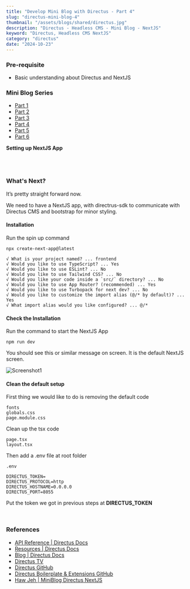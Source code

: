 ```yaml
---
title: "Develop Mini Blog with Directus - Part 4"
slug: "directus-mini-blog-4"
thumbnail: "/assets/blogs/shared/directus.jpg"
description: "Directus - Headless CMS - Mini Blog - NextJS"
keyword: "Directus, Headless CMS NextJS"
category: "directus"
date: "2024-10-23"
---
```


### Pre-requisite

- Basic understanding about Directus and NextJS

### Mini Blog Series

- [Part 1](/blogs/directus-mini-blog-1)
- [Part 2](/blogs/directus-mini-blog-2)
- [Part 3](/blogs/directus-mini-blog-3)
- [Part 4](/blogs/directus-mini-blog-4)
- [Part 5](/blogs/directus-mini-blog-5)
- [Part 6](/blogs/directus-mini-blog-6)

<b>Setting up NextJS App</b>

<br/><br/>

### What's Next?

It’s pretty straight forward now.

We need to have a NextJS app, with directrus-sdk to communicate with Directus CMS and bootstrap for minor styling.


#### Installation

Run the spin up command

<code>npx create-next-app@latest</code>

```
√ What is your project named? ... frontend
√ Would you like to use TypeScript? ... Yes
√ Would you like to use ESLint? ... No
√ Would you like to use Tailwind CSS? ... No
√ Would you like your code inside a `src/` directory? ... No
√ Would you like to use App Router? (recommended) ... Yes
√ Would you like to use Turbopack for next dev? ... No
√ Would you like to customize the import alias (@/* by default)? ... Yes
√ What import alias would you like configured? ... @/*
```


#### Check the Installation

Run the command to start the NextJS App

<code>npm run dev</code>

You should see this or similar message on screen. It is the default NextJS screen.

![Screenshot1](/assets/blogs/directus-mini-blog-4/screen1.png)


#### Clean the default setup

First thing we would like to do is removing the default code

```
fonts
globals.css
page.module.css
```

Clean up the tsx code

```
page.tsx
layout.tsx
```

Then add a .env file at root folder
```
.env
```

```
DIRECTUS_TOKEN=
DIRECTUS_PROTOCOL=http
DIRECTUS_HOSTNAME=0.0.0.0
DIRECTUS_PORT=8055
```

Put the token we got in previous steps at <b>DIRECTUS_TOKEN</b>

<br/>

### References
- [API Reference | Directus Docs](https://docs.directus.io/reference/introduction.html)
- [Resources | Directus Docs](https://docs.directus.io/getting-started/resources.html)
- [Blog | Directus Docs](https://docs.directus.io/blog/)
- [Directus TV](https://www.youtube.com/c/DirectusVideos)
- [Directus GitHub](https://github.com/directus/directus)
- [Directus Boilerplate & Extensions GitHub](https://github.com/directus-labs/extensions/)
- [Haw Jeh | MiniBlog Directus NextJS](https://github.com/hawjeh/MiniBlog-Directus-NextJS)